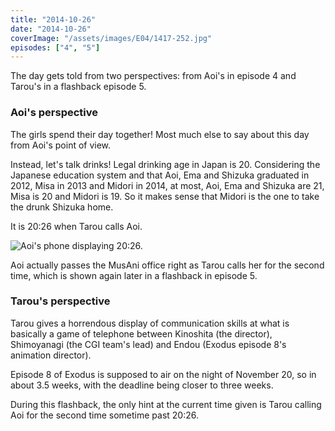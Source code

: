 ```yaml
---
title: "2014-10-26"
date: "2014-10-26"
coverImage: "/assets/images/E04/1417-252.jpg"
episodes: ["4", "5"]
---
```


The day gets told from two perspectives: from Aoi's in episode 4 and Tarou's in a flashback episode 5.

### Aoi's perspective

The girls spend their day together! Most much else to say about this day from Aoi's point of view.

<Alert>
  <Beer />
  <AlertDescription>
    Instead, let's talk drinks! Legal drinking age in Japan is 20. Considering
    the Japanese education system and that Aoi, Ema and Shizuka graduated in
    2012, Misa in 2013 and Midori in 2014, at most, Aoi, Ema and Shizuka are 21,
    Misa is 20 and Midori is 19. So it makes sense that Midori is the one to
    take the drunk Shizuka home.
  </AlertDescription>
</Alert>

It is 20:26 when Tarou calls Aoi.

![Aoi's phone displaying 20:26.](/assets/images/E04/1746-934.jpg)

Aoi actually passes the MusAni office right as Tarou calls her for the second time, which is shown again later in a flashback in episode 5.

### Tarou's perspective

Tarou gives a horrendous display of communication skills at what is basically a game of telephone between Kinoshita (the director), Shimoyanagi (the CGI team's lead) and Endou (Exodus episode 8's animation director).

<Alert>
  <Calendar />
  <AlertDescription>
    Episode 8 of Exodus is supposed to air on the night of November 20, so in
    about 3.5 weeks, with the deadline being closer to three weeks.
  </AlertDescription>
</Alert>

During this flashback, the only hint at the current time given is Tarou calling Aoi for the second time sometime past 20:26.
